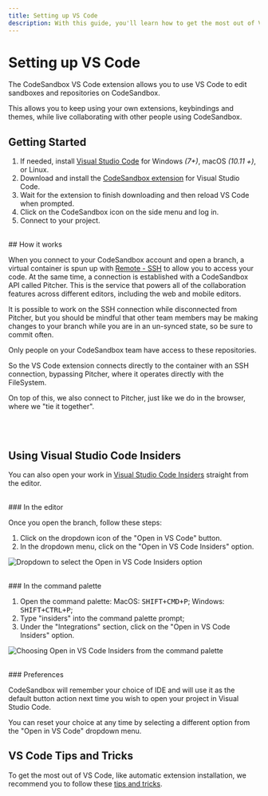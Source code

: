```yaml
---
title: Setting up VS Code
description: With this guide, you'll learn how to get the most out of VS Code in CodeSandbox.
---
```



# Setting up VS Code

The CodeSandbox VS Code extension allows you to use VS Code to edit sandboxes and repositories on CodeSandbox.

This allows you to keep using your own extensions, keybindings and themes, while live collaborating with other people using CodeSandbox.

## Getting Started

1. If needed, install [Visual Studio Code](https://code.visualstudio.com/) for Windows *(7+)*, macOS *(10.11 +)*, or Linux.
2. Download and install the [CodeSandbox extension](https://marketplace.visualstudio.com/items?itemName=CodeSandbox-io.codesandbox-projects) for Visual Studio Code.
3. Wait for the extension to finish downloading and then reload VS Code when prompted.
4. Click on the CodeSandbox icon on the side menu and log in.
5. Connect to your project.

<br/>
## How it works

When you connect to your CodeSandbox account and open a branch, a virtual container is spun up with [Remote - SSH](https://marketplace.visualstudio.com/items?itemName=ms-vscode-remote.remote-ssh) to allow you to access your code. At the same time, a connection is established with a CodeSandbox API called Pitcher. This is the service that powers all of the collaboration features across different editors, including the web and mobile editors. 

It is possible to work on the SSH connection while disconnected from Pitcher, but you should be mindful that other team members may be making changes to your branch while you are in an un-synced state, so be sure to commit often.

<Callout>
Only people on your CodeSandbox team have access to these repositories. 
</Callout>

So the VS Code extension connects directly to the container with an SSH connection, bypassing Pitcher, where it operates directly with the FileSystem.

On top of this, we also connect to Pitcher, just like we do in the browser, where we "tie it together".

<br/>
<br/>

## Using Visual Studio Code Insiders

You can also open your work in [Visual Studio Code Insiders](https://code.visualstudio.com/insiders/) straight from the editor.

<br/>
### In the editor

Once you open the branch, follow these steps:

1. Click on the dropdown icon of the "Open in VS Code" button.
1. In the dropdown menu, click on the "Open in VS Code Insiders" option.

![Dropdown to select the Open in VS Code Insiders option](../images/vs-code-insiders-open.jpg)

<br/>
### In the command palette

1. Open the command palette: MacOS: <kbd>SHIFT+CMD+P</kbd>; Windows: <kbd>SHIFT+CTRL+P</kbd>;
1. Type "insiders" into the command palette prompt;
1. Under the "Integrations" section, click on the "Open in VS Code Insiders" option.

![Choosing Open in VS Code Insiders from the command palette](../images/vscode-insiders-command-palette.jpg)

<br/>
### Preferences

CodeSandbox will remember your choice of IDE and will use it as the default button action next time you wish to open your project in Visual Studio Code.

You can reset your choice at any time by selecting a different option from the "Open in VS Code" dropdown menu.

## VS Code Tips and Tricks

To get the most out of VS Code, like automatic extension installation, we recommend you to follow these [tips and tricks](/learn/getting-started/setting-up-repository#vs-code-configuration).